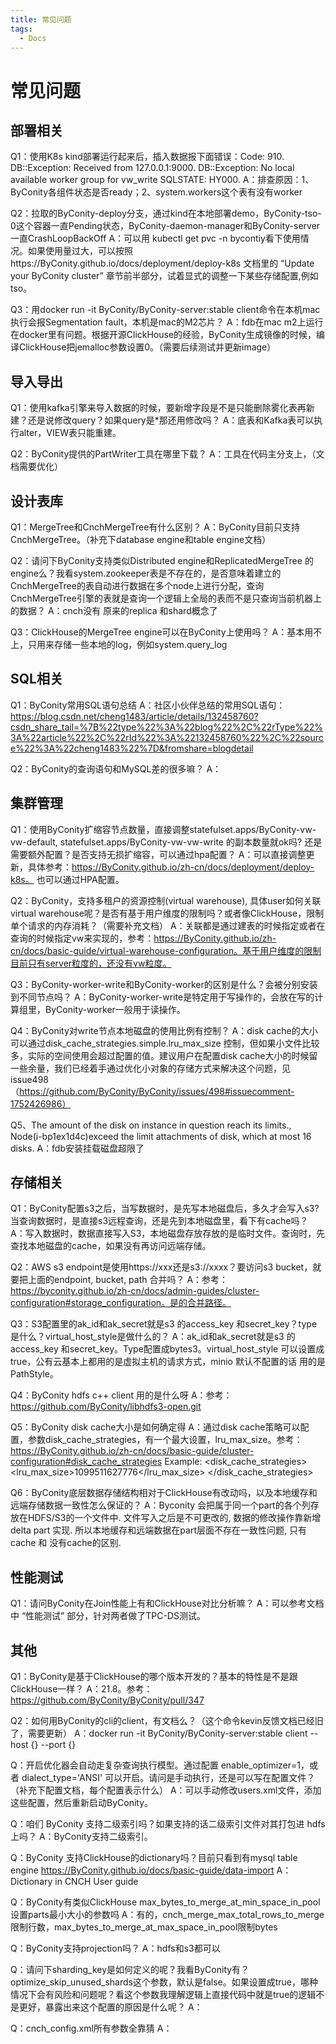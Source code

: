 ```yaml
---
title: 常见问题
tags:
  - Docs
---
```



# 常见问题

## 部署相关

Q1：使用K8s kind部署运行起来后，插入数据报下面错误：Code: 910. DB::Exception: Received from 127.0.0.1:9000. DB::Exception: No local available worker group for vw_write SQLSTATE: HY000.
A：排查原因：1、ByConity各组件状态是否ready；2、system.workers这个表有没有worker

Q2：拉取的ByConity-deploy分支，通过kind在本地部署demo，ByConity-tso-0这个容器一直Pending状态，ByConity-daemon-manager和ByConity-server一直CrashLoopBackOff
A：可以用 kubectl get  pvc -n bycontiy看下使用情况。如果使用量过大，可以按照https://ByConity.github.io/docs/deployment/deploy-k8s 文档里的 “Update your ByConity cluster” 章节前半部分，试着显式的调整一下某些存储配置,例如tso。

Q3：用docker run -it ByConity/ByConity-server:stable client命令在本机mac执行会报Segmentation fault，本机是mac的M2芯片？
A：fdb在mac m2上运行在docker里有问题。根据开源ClickHouse的经验，ByConity生成镜像的时候，编译ClickHouse把jemalloc参数设置0。（需要后续测试并更新image）

## 导入导出

Q1：使用kafka引擎来导入数据的时候，要新增字段是不是只能删除雾化表再新建？还是说修改query？如果query是*那还用修改吗？
A：底表和Kafka表可以执行alter，VIEW表只能重建。

Q2：ByConity提供的PartWriter工具在哪里下载？
A：工具在代码主分支上，（文档需要优化）


## 设计表库

Q1：MergeTree和CnchMergeTree有什么区别？
A：ByConity目前只支持CnchMergeTree。（补充下database engine和table engine文档）

Q2：请问下ByConity支持类似Distributed engine和ReplicatedMergeTree 的engine么？我看system.zookeeper表是不存在的，是否意味着建立的CnchMergeTree的表自动进行数据在多个node上进行分配，查询CnchMergeTree引擎的表就是查询一个逻辑上全局的表而不是只查询当前机器上的数据？
A：cnch没有 原来的replica 和shard概念了

Q3：ClickHouse的MergeTree engine可以在ByConity上使用吗？
A：基本用不上，只用来存储一些本地的log，例如system.query_log

## SQL相关

Q1：ByConity常用SQL语句总结
A：社区小伙伴总结的常用SQL语句：https://blog.csdn.net/cheng1483/article/details/132458760?csdn_share_tail=%7B%22type%22%3A%22blog%22%2C%22rType%22%3A%22article%22%2C%22rId%22%3A%22132458760%22%2C%22source%22%3A%22cheng1483%22%7D&fromshare=blogdetail

Q2：ByConity的查询语句和MySQL差的很多嘛？
A：

## 集群管理

Q1：使用ByConity扩缩容节点数量，直接调整statefulset.apps/ByConity-vw-vw-default, statefulset.apps/ByConity-vw-vw-write 的副本数量就ok吗? 还是需要额外配置？是否支持无损扩缩容，可以通过hpa配置？
A：可以直接调整更新，具体参考：https://ByConity.github.io/zh-cn/docs/deployment/deploy-k8s。 也可以通过HPA配置。

Q2：ByConity，支持多租户的资源控制(virtual warehouse),  具体user如何关联virtual warehouse呢？是否有基于用户维度的限制吗？或者像ClickHouse，限制单个请求的内存消耗？（需要补充文档）
A：关联都是通过建表的时候指定或者在查询的时候指定vw来实现的，参考：https://ByConity.github.io/zh-cn/docs/basic-guide/virtual-warehouse-configuration。基于用户维度的限制目前只有server粒度的，还没有vw粒度。

Q3：ByConity-worker-write和ByConity-worker的区别是什么？会被分别安装到不同节点吗？
A：ByConity-worker-write是特定用于写操作的，会放在写的计算组里，ByConity-worker一般用于读操作。

Q4：ByConity对write节点本地磁盘的使用比例有控制？
A：disk cache的大小可以通过disk_cache_strategies.simple.lru_max_size 控制，但如果小文件比较多，实际的空间使用会超过配置的值。建议用户在配置disk cache大小的时候留一些余量，我们已经着手通过优化小对象的存储方式来解决这个问题，见issue498（https://github.com/ByConity/ByConity/issues/498#issuecomment-1752426986）

Q5、The amount of the disk on instance in question reach its limits., Node(i-bp1ex1d4c)exceed the limit attachments of disk, which at most 16 disks.
A：fdb安装挂载磁盘超限了

## 存储相关

Q1：ByConity配置s3之后，当写数据时，是先写本地磁盘后，多久才会写入s3? 当查询数据时，是直接s3远程查询，还是先到本地磁盘里，看下有cache吗？
A：写入数据时，数据直接写入S3，本地磁盘存放存放的是临时文件。查询时，先查找本地磁盘的cache，如果没有再访问远端存储。

Q2：AWS s3 endpoint是使用https://xxx还是s3://xxxx？要访问s3 bucket，就要把上面的endpoint, bucket, path 合并吗？
A：参考：https://byconity.github.io/zh-cn/docs/admin-guides/cluster-configuration#storage_configuration。是的合并路径。
 
Q3：S3配置里的ak_id和ak_secret就是s3 的access_key 和secret_key？type是什么？virtual_host_style是做什么的？
A：ak_id和ak_secret就是s3 的access_key 和secret_key。Type配置成bytes3。virtual_host_style 可以设置成true，公有云基本上都用的是虚拟主机的请求方式，minio 默认不配置的话 用的是 PathStyle。

Q4：ByConity hdfs c++ client 用的是什么呀
A：参考：https://github.com/ByConity/libhdfs3-open.git

Q5：ByConity disk cache大小是如何确定得
A：通过disk cache策略可以配置，参数disk_cache_strategies，有一个最大设置，lru_max_size。参考：https://ByConity.github.io/zh-cn/docs/basic-guide/cluster-configuration#disk_cache_strategies
Example:
<disk_cache_strategies>
    <simple>
        <lru_max_size>1099511627776</lru_max_size>
    </simple>
 </disk_cache_strategies>

Q6：ByConity底层数据存储结构相对于ClickHouse有改动吗，以及本地缓存和远端存储数据一致性怎么保证的？
A：Byconity 会把属于同一个part的各个列存放在HDFS/S3的一个文件中. 文件写入之后是不可更改的, 数据的修改操作靠新增delta part 实现. 所以本地缓存和远端数据在part层面不存在一致性问题, 只有cache 和 没有cache的区别.

## 性能测试

Q1：请问ByConity在Join性能上有和ClickHouse对比分析嘛？
A：可以参考文档中 “性能测试” 部分，针对两者做了TPC-DS测试。


## 其他
Q1：ByConity是基于ClickHouse的哪个版本开发的？基本的特性是不是跟ClickHouse一样？
A：21.8。参考：https://github.com/ByConity/ByConity/pull/347

Q2：如何用ByConity的cli的client，有文档么？（这个命令kevin反馈文档已经旧了，需要更新）
A：docker run -it ByConity/ByConity-server:stable client --host {} --port {}

Q：开启优化器会自动走复杂查询执行模型。通过配置 enable_optimizer=1，或者 dialect_type='ANSI' 可以开启。请问是手动执行，还是可以写在配置文件？（补充下配置文档，每个配置表示什么）
A：可以手动修改users.xml文件，添加这些配置，然后重新启动ByConity。
 
Q：咱们 ByConity 支持二级索引吗？如果支持的话二级索引文件对其打包进 hdfs 上吗？
A：ByConity支持二级索引。

Q：ByConity 支持ClickHouse的dictionary吗？目前只看到有mysql table engine https://ByConity.github.io/docs/basic-guide/data-import
A：Dictionary in CNCH User guide 

Q：ByConity有类似ClickHouse max_bytes_to_merge_at_min_space_in_pool 设置parts最小大小的参数吗
A：有的，cnch_merge_max_total_rows_to_merge限制行数，max_bytes_to_merge_at_max_space_in_pool限制bytes

Q：ByConity支持projection吗？
A：hdfs和s3都可以
 
Q：请问下sharding_key是如何定义的呢？我看ByConity有？optimize_skip_unused_shards这个参数，默认是false。如果设置成true，哪种情况下会有风险和问题呢？看这个参数我理解逻辑上直接代码中就是true的逻辑不是更好，暴露出来这个配置的原因是什么呢？
A：

Q：cnch_config.xml所有参数全靠猜
A：
